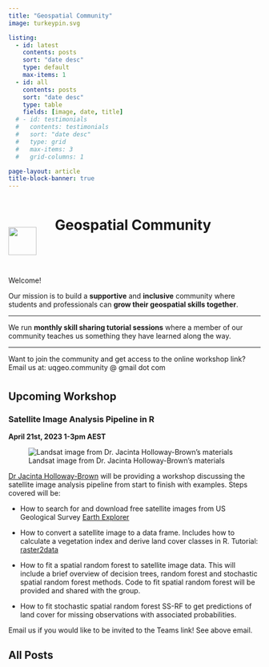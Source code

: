 ```yaml
---
title: "Geospatial Community"
image: turkeypin.svg

listing:
  - id: latest
    contents: posts
    sort: "date desc"
    type: default
    max-items: 1
  - id: all
    contents: posts
    sort: "date desc"
    type: table 
    fields: [image, date, title]
  # - id: testimonials
  #   contents: testimonials
  #   sort: "date desc"
  #   type: grid
  #   max-items: 3
  #   grid-columns: 1

page-layout: article
title-block-banner: true
---
```


```{=html}
<style>
#title-block-header{
  display: none;
}
#all-posts h2 {
  margin-top: 0px;
}
div.quarto-post {
  margin-bottom: 0px;
}
</style>

<!-- html code containing the turkey pin and page title -->

<div style="padding-bottom: 2em;">
  <div style="display: inline-block;width: 89px;">
    <img src="turkeypin.svg" style="width: 4em; vertical-align: -50px;" class="GeoCommunity Turkey Pin Logo">
  </div>

  <div style="display: inline-block;width: 70%;">
    <h1 class="title">Geospatial Community</h1>
  </div>
</div>
```
Welcome!

Our mission is to build a **supportive** and **inclusive** community where students and professionals can **grow their geospatial skills together**.

------------------------------------------------------------------------

We run **monthly skill sharing tutorial sessions** where a member of our community teaches us something they have learned along the way.

------------------------------------------------------------------------

Want to join the community and get access to the online workshop link? Email us at: uqgeo.community \@ gmail dot com\


## Upcoming Workshop {style="padding-top: 7px;"}

### Satellite Image Analysis Pipeline in R

**April 21st, 2023 1-3pm AEST**

::: {.column-margin}
![Landsat image from Dr. Jacinta Holloway-Brown's materials](posts/2023-04-07-April-Newsletter/landsat.png)
:::


[Dr Jacinta Holloway-Brown](https://researchers.adelaide.edu.au/profile/jacinta.holloway-brown) will be providing a workshop discussing the satellite image analysis pipeline from start to finish with examples. Steps covered will be:

-   How to search for and download free satellite images from US Geological Survey [Earth Explorer](https://earthexplorer.usgs.gov/)

-   How to convert a satellite image to a data frame. Includes how to calculate a vegetation index and derive land cover classes in R. Tutorial: [raster2data](https://github.com/thejholloway/raster2data)

-   How to fit a spatial random forest to satellite image data. This will include a brief overview of decision trees, random forest and stochastic spatial random forest methods. Code to fit spatial random forest will be provided and shared with the group.

-   How to fit stochastic spatial random forest SS-RF to get predictions of land cover for missing observations with associated probabilities.

Email us if you would like to be invited to the Teams link! See above email.

<!-- <links to the content being covered, or to the presenter's website/bio, etc.> -->

<!-- ## Latest Workshop -->

<!--::: {#latest}  -->

<!--::: -->

## All Posts

::: {#all}
:::
